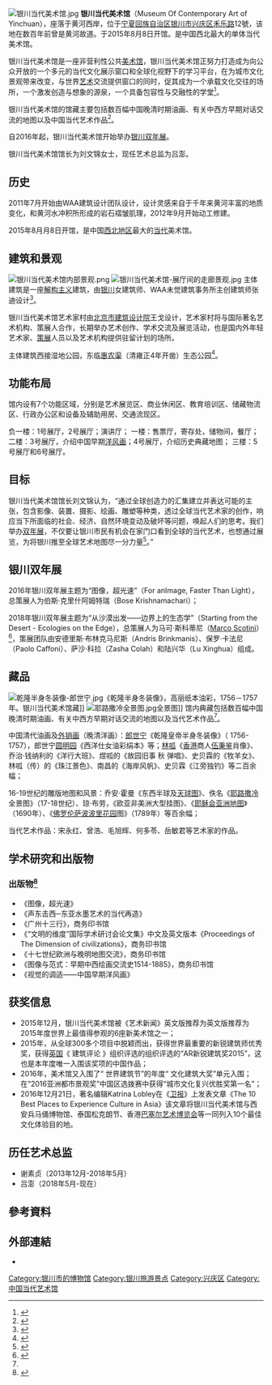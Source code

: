{{Refimprove|time=2020-11-27T10:46:22+00:00}}
{{Infobox Museum
 |name            = 银川当代美术馆 <br> Museum Of Contemporary Art of Yinchuan(MOCA Yinchuan)
 |logo            = 
 |logo_caption    = 
 |image           =
 |caption         = 
 |map_type        = 
 |map_size        = 270px
 |map_caption     = 博物館在银川市的位置
 |former_name     = 
 |coordinates     = {{Coord|38.2156|106.2149|display=inline,title}}
 |established     = 2015年8月
 |dissolved       = 
 |location        = [[宁夏|宁夏]][[银川市|银川市]][[兴庆区|兴庆区]][[禾乐路|禾乐路]]12號
 |type            = 非营利性公共美术馆
 |visitors        = 
 |collections     = 晚清作品、当代艺术、典藏地图、装置、行为
 |collection_size = 
 |architect       = 設計：[[WAA未觉建筑事务所|WAA未觉建筑事务所]]
 |director        = 刘文锦
 |curator         = 吕澎
 |publictransit   = 
 |openinghours    = 每周二至周日：10:00-18:00（夏季）；10:00-17:00（冬季）<br>逢周一闭馆。<br>中华人民共和国法定节假日闭館
 |website         = {{URL|http://www.moca-yinchuan.com/}}
}}

[[File:银川当代美术馆.jpg|thumb]]
'''银川当代美术馆'''（Museum Of Contemporary Art of Yinchuan），座落于黄河西岸，位于[[宁夏回族自治区|宁夏回族自治区]][[银川市|银川市]][[兴庆区|兴庆区]][[禾乐路|禾乐路]]12號，该地在数百年前曾是黄河故道。于2015年8月8日开馆。是中国西北最大的单体当代美术馆。

银川当代美术馆是一座非营利性公共[[美术馆|美术馆]]，银川当代美术馆正努力打造成为向公众开放的一个多元的当代文化展示窗口和全球化视野下的学习平台，在为城市文化景观带来改变，与世界[[艺术|艺术]]交流提供窗口的同时，促其成为一个承载文化交往的场所，一个激发创造与想象的源泉，一个具备包容性与交融性的学堂<ref>{{cite web |author1=银川当代美术馆 |title=银川当代美术馆概况 |url=http://www.moca-yinchuan.com/about.html |website=银川当代美术馆 |accessdate=2020-11-01}}</ref>。

银川当代美术馆的馆藏主要包括数百幅中国晚清时期油画、有关中西方早期对话交流的地图以及中国当代艺术作品<ref name="#1">{{cite web |author1=银川当代美术馆 |title=银川当代美术馆典藏作品 |url=http://www.moca-yinchuan.com/research.html |website=银川当代美术馆}}</ref>。

自2016年起，银川当代美术馆开始举办[[银川双年展|银川双年展]]。

银川当代美术馆馆长为刘文锦女士，现任艺术总监为吕澎。

== 历史 ==
2011年7月开始由WAA建筑设计团队设计，设计灵感来自于千年来黄河丰富的地质变化，和黄河水冲积所形成的岩石褶皱肌理，2012年9月开始动工修建。

2015年8月月8日开馆，是中国[[西北地区|西北地区]]最大的[[当代|当代]]美术馆。

== 建筑和景观 ==
[[File:银川当代美术馆内部景观.png|thumb]]
[[File:银川当代美术馆-展厅间的走廊景观.jpg|thumb]]
主体建筑是一座[[解构主义|解构主义]]建筑，由[[银川|银川]]女建筑师、WAA未觉建筑事务所主创建筑师张迪设计<ref>{{cite web |author1=WAA |title=银川当代美术馆 |url=http://w-a-a.cn/zh/ |website=WAA／未觉建筑事务所}}</ref>。

银川当代美术馆艺术家村由[[北京市建筑设计院|北京市建筑设计院]]王戈设计，艺术家村将与国际著名艺术机构、策展人合作，长期举办艺术创作、学术交流及展览活动，也是国内外年轻艺术家、[[策展|策展]]人员以及艺术机构提供驻留计划的场所。

主体建筑西接湿地公园，东临[[惠农渠|惠农渠]]（清雍正4年开凿）生态公园<ref>{{cite web |author1=银川当代美术馆 |title=银川当代美术馆艺术家村 |url=http://www.moca-yinchuan.com/aboutZ.asp?id=164&aid=139 |website=银川当代美术馆}}</ref>。

== 功能布局 ==
馆内设有7个功能区域，分别是艺术展览区、商业休闲区、教育培训区、储藏物流区、行政办公区和设备及辅助用房、交通流现区。

负一楼：1号展厅，2号展厅；演讲厅；
一楼：售票厅，寄存处，储物间，餐厅；
二楼：3号展厅，介绍中国早期[[洋风画|洋风画]]；4号展厅，介绍历史典藏地图；
三楼：5号展厅和6号展厅。

== 目标 ==
银川当代美术馆馆长刘文锦认为，“通过全球创造力的汇集建立并表达可能的主张，包含影像、装置、摄影、绘画、雕塑等种类，透过全球当代艺术家的创作，响应当下所面临的社会、经济、自然环境变动及破坏等问题，唤起人们的思考。我们举办[[双年展|双年展]]，不仅要让银川市民有机会在家门口看到全球的当代艺术，也想通过展览，为将银川推至全球艺术地图尽一分力量<ref>{{cite web |title=宁夏银川当代美术馆馆长:把当代艺术送到家门口 |url=https://www.sohu.com/a/119648285_114731 |website=新浪}}</ref>。”

== 银川双年展 ==
{{main|银川双年展}}
2016年银川双年展主题为“图像，超光速”（For anImage, Faster Than Light），总策展人为伯斯·克里什阿姆特瑞（Bose Krishnamachari）；

2018年银川双年展主题为“从沙漠出发——边界上的生态学”（Starting from the Desert - Ecologies on the Edge），总策展人为马可·斯科蒂尼（[[Marco_Scotini|Marco Scotini]]）<ref>{{cite web |author1=银川当代美术馆 |title=银川双年展 |url=http://www.moca-yinchuan.com/biennale.html |website=银川当代美术馆}}</ref>，策展团队由安德里斯·布林克马尼斯（Andris Brinkmanis）、保罗·卡法尼（Paolo Caffoni）、萨沙·科拉（Zasha Colah）和陆兴华（Lu Xinghua）组成。

== 藏品 ==
[[File:乾隆半身冬装像-郎世宁.jpg|thumb]]《乾隆半身冬装像》，高丽纸本油彩，1756－1757年。银川当代美术馆藏]]
[[File:耶路撒冷全景图.jpg|thumb]]全景图]]
馆内典藏包括数百幅中国晚清时期油画、有关中西方早期对话交流的地图以及当代艺术作品<ref name="#1"/>。

中国清代油画及[[外销画|外销画]]（晚清洋画）：[[郎世宁|郎世宁]]《乾隆皇帝半身冬装像》（ 1756-1757），郎世宁[[圆明园|圆明园]]《西洋仕女油彩绢本》等；[[林呱|林呱]]《[[香港|香港]]商人[[伍秉鉴|伍秉鉴]]肖像》、乔治·钱纳利的《洋行大班》、煜呱的《故园旧事 秋 弹唱》、史贝霖的《牧羊女》、林呱（传）的《珠江景色》、南昌的《海岸风帆》、史贝霖《江旁独钓》等二百余幅；

16-19世纪的雕版地图和风景：乔安·霍曼《东西半球及[[天球图|天球图]]》、佚名《[[耶路撒冷|耶路撒冷]]全景图》（17-18世纪）、琼·布劳，《欧亚非美洲大型挂图》、《[[耶稣会|耶稣会]][[亚洲地图|亚洲地图]]》（1690年）、《[[佛罗伦萨|佛罗伦萨]][[波波里花园|波波里花园]]图》（1789年）等百余幅；

当代艺术作品：宋永红、曾浩、毛旭辉、何多苓、岳敏君等艺术家的作品。

== 学术研究和出版物 ==
=== 出版物<ref>{{cite web |author1=银川当代美术馆 |title=银川当代美术馆出版物 |url=http://www.moca-yinchuan.com/dz.asp?id=173&aid=63 |website=银川当代美术馆}}</ref> ===
*《图像，超光速》
*《声东击西─东亚水墨艺术的当代再造》
*《广州十三行》，商务印书馆
*《“文明的维度”国际学术研讨会论文集》中文及英文版本《Proceedings of The Dimension of civilizations》，商务印书馆
*《十七世纪欧洲与晚明地图交流》，商务印书馆
*《图像与范式：早期中西绘画交流史1514-1885》，商务印书馆
*《视觉的调适——中国早期洋风画》

== 获奖信息 ==
*2015年12月，银川当代美术馆被《艺术新闻》英文版推荐为英文版推荐为2015年度世界上最值得参观的6座新美术馆之一；
*2015年，从全球300多个项目中脱颖而出，获得世界最重要的新锐建筑师优秀奖，获得[[英国|英国]]《 建筑评论 》组织评选的组织评选的“AR新锐建筑奖2015”，这也是本年度唯一入围该奖项的中国作品；
*2016年，美术馆又入围了“ 世界建筑节”的年度“ 文化建筑大奖”单元入围；在“2016亚洲都市景观奖”中国区选拨赛中获得“城市文化复兴优胜奖第一名”；
*2016年12月21日，著名编辑Katrina Lobley在《[[卫报|卫报]]》上发表文章《The 10 Best Places to Experience Culture in Asia》该文章将银川当代美术馆与西安兵马俑博物馆、泰国松克朗节、香港[[巴塞尔艺术博览会|巴塞尔艺术博览会]]等一同列入10个最佳文化体验目的地。

== 历任艺术总监 ==
*谢素贞（2013年12月-2018年5月）
*吕澎（2018年5月-现在）

==參考資料==
{{reflist}}

==外部連結==
{{commons category|Museum of Contemporary Art of Yinchuan}}
*{{官方網站|http://www.moca-yinchuan.com/}}

{{Ningxia topics}}

[[Category:银川市的博物馆|Category:银川市的博物馆]]
[[Category:银川旅游景点|Category:银川旅游景点]]
[[Category:兴庆区|Category:兴庆区]]
[[Category:中国当代艺术馆|Category:中国当代艺术馆]]